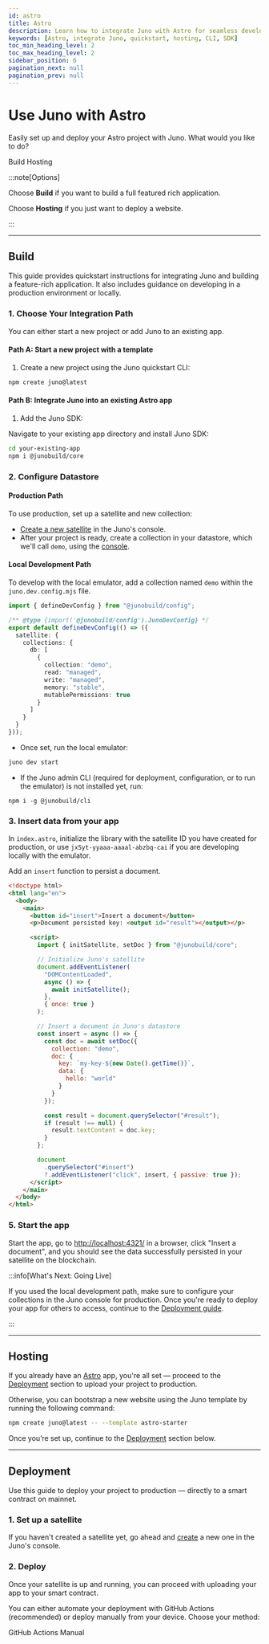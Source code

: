 ```yaml
---
id: astro
title: Astro
description: Learn how to integrate Juno with Astro for seamless development. Follow our quickstart guide and hosting instructions.
keywords: [Astro, integrate Juno, quickstart, hosting, CLI, SDK]
toc_min_heading_level: 2
toc_max_heading_level: 2
sidebar_position: 6
pagination_next: null
pagination_prev: null
---
```



# Use Juno with Astro

Easily set up and deploy your Astro project with Juno. What would you like to do?

<div style={{display: "flex", gap: "1rem", justifyContent: "center", margin: "2rem 0 2.45rem"}}>
  <Link
    className="button button--hero"
    to="#build"
  >Build</Link>

  <Link
    className="button button--juno"
    to="#hosting"
  >Hosting</Link>
</div>

:::note[Options]

Choose **Build** if you want to build a full featured rich application.

Choose **Hosting** if you just want to deploy a website.

:::

---

## Build

This guide provides quickstart instructions for integrating Juno and building a feature-rich application. It also includes guidance on developing in a production environment or locally.

### 1. Choose Your Integration Path

You can either start a new project or add Juno to an existing app.

#### Path A: Start a new project with a template

1. Create a new project using the Juno quickstart CLI:

```bash
npm create juno@latest
```

#### Path B: Integrate Juno into an existing Astro app

1. Add the Juno SDK:

Navigate to your existing app directory and install Juno SDK:

```bash
cd your-existing-app
npm i @junobuild/core
```

### 2. Configure Datastore

#### Production Path

To use production, set up a satellite and new collection:

- [Create a new satellite](../add-juno-to-an-app/create-a-satellite.md) in the Juno's console.
- After your project is ready, create a collection in your datastore, which we'll call `demo`, using the [console](https://console.juno.build).

#### Local Development Path

To develop with the local emulator, add a collection named `demo` within the `juno.dev.config.mjs` file.

```typescript
import { defineDevConfig } from "@junobuild/config";

/** @type {import('@junobuild/config').JunoDevConfig} */
export default defineDevConfig(() => ({
  satellite: {
    collections: {
      db: [
        {
          collection: "demo",
          read: "managed",
          write: "managed",
          memory: "stable",
          mutablePermissions: true
        }
      ]
    }
  }
}));
```

- Once set, run the local emulator:

```bash
juno dev start
```

- If the Juno admin CLI (required for deployment, configuration, or to run the emulator) is not installed yet, run:

```
npm i -g @junobuild/cli
```

### 3. Insert data from your app

In `index.astro`, initialize the library with the satellite ID you have created for production, or use `jx5yt-yyaaa-aaaal-abzbq-cai` if you are developing locally with the emulator.

Add an `insert` function to persist a document.

```html title="index.astro"
<!doctype html>
<html lang="en">
  <body>
    <main>
      <button id="insert">Insert a document</button>
      <p>Document persisted key: <output id="result"></output></p>

      <script>
        import { initSatellite, setDoc } from "@junobuild/core";

        // Initialize Juno's satellite
        document.addEventListener(
          "DOMContentLoaded",
          async () => {
            await initSatellite();
          },
          { once: true }
        );

        // Insert a document in Juno's datastore
        const insert = async () => {
          const doc = await setDoc({
            collection: "demo",
            doc: {
              key: `my-key-${new Date().getTime()}`,
              data: {
                hello: "world"
              }
            }
          });

          const result = document.querySelector("#result");
          if (result !== null) {
            result.textContent = doc.key;
          }
        };

        document
          .querySelector("#insert")
          ?.addEventListener("click", insert, { passive: true });
      </script>
    </main>
  </body>
</html>
```

### 5. Start the app

Start the app, go to [http://localhost:4321/](http://localhost:4321/) in a browser, click "Insert a document", and you should see the data successfully persisted in your satellite on the blockchain.

:::info[What's Next: Going Live]

If you used the local development path, make sure to configure your collections in the Juno console for production. Once you're ready to deploy your app for others to access, continue to the [Deployment guide](#deployment).

:::

---

## Hosting

If you already have an [Astro](https://astro.build/) app, you're all set — proceed to the [Deployment](#deployment) section to upload your project to production.

Otherwise, you can bootstrap a new website using the Juno template by running the following command:

```bash
npm create juno@latest -- --template astro-starter
```

Once you’re set up, continue to the [Deployment](#deployment) section below.

---

## Deployment

Use this guide to deploy your project to production — directly to a smart contract on mainnet.

### 1. Set up a satellite

If you haven't created a satellite yet, go ahead and [create](../add-juno-to-an-app/create-a-satellite.md) a new one in the Juno's console.

### 2. Deploy

Once your satellite is up and running, you can proceed with uploading your app to your smart contract.

You can either automate your deployment with GitHub Actions (recommended) or deploy manually from your device. Choose your method:

<div style={{display: "flex", gap: "1rem", justifyContent: "center", margin: "2rem 0 2.45rem"}}>
  <Link
    className="button button--hero"
    to="/docs/guides/github-actions#using-github-actions-to-deploy-your-decentralized-app"
  >GitHub Actions</Link>

  <Link
    className="button button--juno"
    to="/docs/guides/manual-deployment"
  >Manual</Link>
</div>

[satellite]: ../terminology.md#satellite
